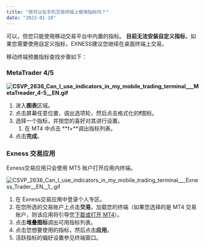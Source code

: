 ```yaml
---
title: "我可以在手机交易终端上使用指标吗？"
date: "2023-01-10"
---
```


<Ads></Ads> 

可以，但您只能使用移动交易平台中内置的指标。 **目前无法安装自定义指标**，如果您需要使用自定义指标，EXNESS建议您继续在桌面终端上交易。

移动终端预置指标查找步骤如下：

### **MetaTrader 4/5**

**![CSVP_2636_Can_I_use_indicators_in_my_mobile_trading_terminal___MetaTreader_4-5__EN.gif](https://testingcf.jsdelivr.net/gh/jarlin8/OSS@main/exhelp/CSVP_2636_Can_I_use_indicators_in_my_mobile_trading_terminal___MetaTreader_4-5__EN.gif)**

1. 进入**图表**区域。
2. 点击屏幕任意位置，调出选项轮，然后点击格式化的**f**图标。
3. 选择一个指标，并按您的喜好对其进行设置。
    1. 在 MT4 中点击 **f+**调出指标列表。
4. 点击**完成**。

### **Exness 交易应用**

Exness交易应用只会使用 MT5 账户打开应用内终端。

![CSVP_2638_Can_I_use_indicators_in_my_mobile_trading_terminal___Exness_Trader__EN__1_.gif](https://testingcf.jsdelivr.net/gh/jarlin8/OSS@main/exhelp/CSVP_2638_Can_I_use_indicators_in_my_mobile_trading_terminal___Exness_Trader__EN__1_.gif)

1. 在 Exness交易应用中登录个人专区。
2. 在您所选的交易账户上点击**交易**，加载您的终端（如果您选择的是 MT4 交易账户，则该应用将引导您[下载或打开 MT4](https://download.metatrader.com/cdn/web/exness.technologies.ltd/mt4/exness4setup.exe)）。
3. 点击**堆叠图标**调出可用指标列表。
4. 点击您想要使用的指标，然后点击**应用**。
5. 活跃指标的偏好设置参见终端窗口。
